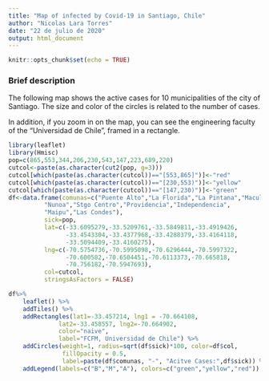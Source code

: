 ---
title: "Map of infected by Covid-19 in Santiago, Chile"
author: "Nicolas Lara Torres"
date: "22 de julio de 2020"
output: html_document
---

```{r setup, include=FALSE}
knitr::opts_chunk$set(echo = TRUE)
```

### Brief description

The following map shows the active cases for 10 municipalities of the city of Santiago. The size and color of the circles is related to the number of cases.

In addition, if you zoom in on the map, you can see the engineering faculty of the "Universidad de Chile", framed in a rectangle.

```{r, echo=FALSE, message=FALSE, warning=FALSE, fig.align='center'}
library(leaflet)
library(Hmisc)
pop=c(865,553,344,206,230,543,147,223,689,220)
cutcol<-paste(as.character(cut2(pop, g=3)))
cutcol[which(paste(as.character(cutcol))=="[553,865]")]<-"red"
cutcol[which(paste(as.character(cutcol))=="[230,553)")]<-"yellow"
cutcol[which(paste(as.character(cutcol))=="[147,230)")]<-"green"
df<-data.frame(comunas=c("Puente Alto","La Florida","La Pintana","Macul",
          "Nunoa","Stgo Centro","Providencia","Independencia",
          "Maipu","Las Condes"),
          sick=pop,
          lat=c(-33.6095279,-33.5209761,-33.5849811,-33.4919426,
                -33.4543304,-33.4377968,-33.4288379,-33.4164118,
                -33.5094409,-33.4160275),
          lng=c(-70.5754736,-70.5995098,-70.6296444,-70.5997322,
                -70.600582,-70.6504451,-70.6113373,-70.665818,
                -70.756182,-70.5947693),
          col=cutcol,
          stringsAsFactors = FALSE)

df%>%
    leaflet() %>%
    addTiles() %>%
    addRectangles(lat1=-33.457214, lng1 = -70.664108,
              lat2=-33.458557, lng2=-70.664902,
              color="naive",
              label="FCFM, Universidad de Chile") %>%
    addCircles(weight=1, radius=sqrt(df$sick)*100, color=df$col, 
               fillOpacity = 0.5,
               label=paste(df$comunas, "-", "Acitve Cases:",df$sick)) %>%
    addLegend(labels=c("B","M","A"), colors=c("green","yellow","red"))
```

